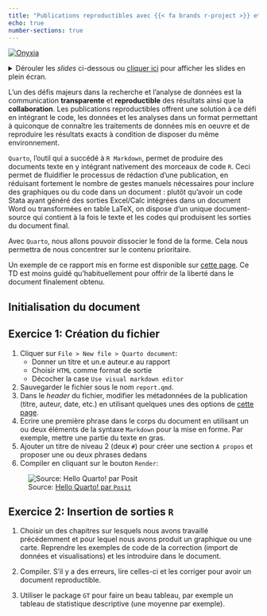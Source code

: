 ```yaml
---
title: "Publications reproductibles avec {{< fa brands r-project >}} et `Quarto`"
echo: true
number-sections: true
---
```


::: {.badge}
<a href="https://datalab.sspcloud.fr/launcher/ide/rstudio?autoLaunch=false&networking.user.enabled=true&onyxia.friendlyName=%C2%ABrstudio-cours-ENS%C2%BB" target="_blank" rel="noopener"><img src="https://img.shields.io/badge/Tester%20via%20SSP%20cloud%20-%20SSPCloud?logo=R&labelColor=black&color=%231965b8" alt="Onyxia"></a><br>
:::

<details>
<summary>
Dérouler les _slides_ ci-dessous ou [cliquer ici](/slides/quarto.qmd)
pour afficher les slides en plein écran.
</summary>


``` .yaml
```

</details>

L'un des défis majeurs dans la recherche et l'analyse de données est la communication __transparente__ et __reproductible__ des résultats ainsi que la __collaboration__. 
Les publications reproductibles offrent une solution à ce défi en intégrant le code, les données et les analyses dans un format permettant à quiconque de connaître les traitements 
de données mis en oeuvre et de reproduire les résultats exacts à condition
de disposer du même environnement. 


`Quarto`, l'outil qui a succédé à `R Markdown`,
permet de produire des documents texte en y intégrant nativement des morceaux de code `R`.
Ceci permet de fluidifier le processus de rédaction d’une publication, en réduisant fortement le nombre de gestes manuels nécessaires pour inclure des graphiques ou du code dans un document : plutôt qu’avoir un code Stata ayant généré des sorties Excel/Calc intégrées dans un document Word ou transformées en table LaTeX, on dispose d’un unique document-source qui contient à la fois le texte et les codes qui produisent les sorties du document final. 

Avec `Quarto`, nous allons pouvoir dissocier le fond de la forme. Cela nous
permettra de nous concentrer sur le contenu prioritaire. 

Un exemple de ce rapport mis en forme est disponible sur [cette page](../utils/report.qmd).
Ce TD est moins guidé qu'habituellement pour offrir de la liberté dans le 
document finalement obtenu. 

## Initialisation du document

::: {.callout-tip}
## Exercice 1: Création du fichier

1. Cliquer sur `File > New file > Quarto document`:
    + Donner un titre et un.e auteur.e au rapport
    + Choisir `HTML` comme format de sortie
    + Décocher la case `Use visual markdown editor`
2. Sauvegarder le fichier sous le nom `report.qmd`.
3. Dans le _header_ du fichier,
modifier les métadonnées de la publication (titre, auteur, date, etc.) en
utilisant quelques unes des options de [cette page](https://quarto.org/docs/reference/formats/html.html).
5. Ecrire une première phrase dans le corps du document en utilisant
un ou deux éléments de la syntaxe `Markdown` pour la mise en
forme. Par exemple, mettre une partie du texte en gras. 
6. Ajouter un titre de niveau 2 (deux `#`) pour créer une section `A propos`
et proposer une ou deux phrases dedans
6. Compiler en 
cliquant sur le bouton `Render`:

![Source: [Hello Quarto! par `Posit`](https://quarto.org/docs/get-started/hello/rstudio.html#rendering) ](https://quarto.org/docs/get-started/hello/images/rstudio-render.png) 

:::


::: {.callout-tip}
## Exercice 2: Insertion de sorties `R`

1. Choisir un des chapitres sur lesquels nous avons travaillé précédemment
et pour lequel nous avons produit un graphique ou une carte.
Reprendre les exemples de code de la correction (import de données et visualisations)
et les introduire dans le document.

2. Compiler. S'il y a des erreurs, lire celles-ci et les corriger 
pour avoir
un document reproductible.

3. Utiliser le package `GT` pour faire un beau tableau, par
exemple un tableau de statistique descriptive (une moyenne par exemple).

:::
